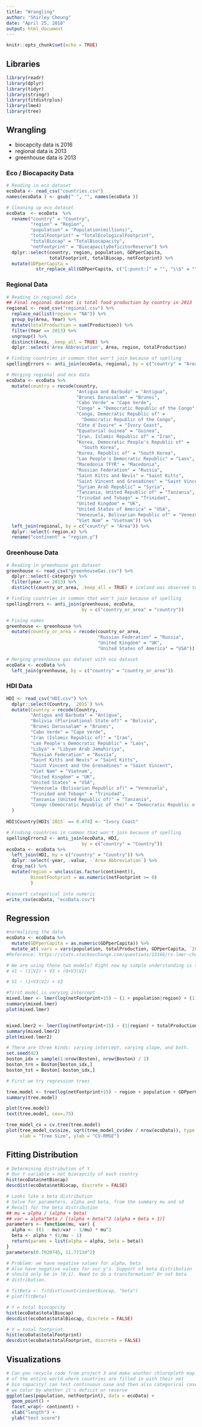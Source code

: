 ```yaml
---
title: "Wrangling"
author: "Shirley Cheung"
date: "April 25, 2018"
output: html_document
---
```


```r
knitr::opts_chunk$set(echo = TRUE)
```

## Libraries
```r
library(readr)
library(dplyr)
library(tidyr)
library(stringr)
library(fitdistrplus)
library(lme4)
library(tree)

```

## Wrangling
+ biocapcity data is 2016
+ regional data is 2013
+ greenhouse data is 2013

### Eco / Biocapacity Data
```r
# Reading in eco dataset
ecoData <- read_csv("countries.csv") 
names(ecoData ) <- gsub(" ", "", names(ecoData )) 

# Cleaning up eco dataset
ecoData  <- ecoData  %>%
  rename("country" = "Country", 
         "region" = "Region",
         "population" = "Population(millions)",
         "totalFootprint" = "TotalEcologicalFootprint",
         "totalBiocap" = "TotalBiocapacity",
         "netFootprint" = "BiocapacityDeficitorReserve") %>%
  dplyr::select(country, region, population, GDPperCapita, 
                totalFootprint, totalBiocap, netFootprint) %>%
  mutate(GDPperCapita = 
           str_replace_all(GDPperCapita, c("[:punct:]" = "", "\\$" = "")))
```

### Regional Data
```r
# Reading in regional data
## Final regional dataset is total food production by country in 2013
regional <- read_csv("regional.csv") %>%
  replace_na(list(region = "NA")) %>%
  group_by(Area, Year) %>%
  mutate(totalProduction = sum(Production)) %>%
  filter(Year == 2013) %>%
  ungroup() %>%
  distinct(Area, .keep_all = TRUE) %>%
  dplyr::select('Area Abbreviation', Area, region, totalProduction)

# Finding countries in common that won't join because of spelling
spellingErrors <- anti_join(ecoData, regional, by = c("country" = "Area")) 

# Merging regional and eco data
ecoData <- ecoData %>%
  mutate(country = recode(country, 
                          "Antigua and Barbuda" = "Antigua",
                          "Brunei Darussalam" = "Brunei",
                          "Cabo Verde" = "Cape Verde",
                          "Congo" = "Democratic Republic of the Congo",
                          "Congo, Democratic Republic of" =
                            "Democratic Republic of the Congo",
                          "Côte d'Ivoire" = "Ivory Coast",
                          "Equatorial Guinea" = "Guinea",
                          "Iran, Islamic Republic of" = "Iran",
                          "Korea, Democratic People's Republic of" =
                            "South Korea",
                          "Korea, Republic of" = "South Korea",
                          "Lao People's Democratic Republic" = "Laos",
                          "Macedonia TFYR" = "Macedonia",
                          "Russian Federation" = "Russia",
                          "Saint Kitts and Nevis" = "Saint Kitts",
                          "Saint Vincent and Grenadines" = "Saint Vincent",
                          "Syrian Arab Republic" = "Syria",
                          "Tanzania, United Republic of" = "Tanzania",
                          "Trinidad and Tobago" = "Trinidad",
                          "United Kingdom" = "UK",
                          "United States of America" = "USA",
                          "Venezuela, Bolivarian Republic of" = "Venezuela",
                          "Viet Nam" = "Vietnam")) %>%
  left_join(regional, by = c("country" = "Area")) %>%
  dplyr::select(-region.x) %>%
  rename("continent" = "region.y")
```

### Greenhouse Data
```r
# Reading in greenhouse gas dataset
greenhouse <- read_csv("greenhouseGas.csv") %>%
  dplyr::select(-category) %>%
  filter(year == 2013) %>%
  distinct(country_or_area, .keep_all = TRUE) # iceland was observed twice

# Finding countries in common that won't join because of spelling
spellingErrors <- anti_join(greenhouse, ecoData, 
                            by = c("country_or_area" = "country"))

# Fixing names
greenhouse <- greenhouse %>%
  mutate(country_or_area = recode(country_or_area, 
                                  "Russian Federation" = "Russia",
                                  "United Kingdom" = "UK",
                                  "United States of America" = "USA"))

# Merging greenhouse gas dataset with eco dataset
ecoData <- ecoData %>%
  left_join(greenhouse, by = c("country" = "country_or_area"))
```

### HDI Data
```r
HDI <- read_csv("HDI.csv") %>% 
  dplyr::select(Country, `2015`) %>%
  mutate(Country = recode(Country,
         "Antigua and Barbuda" = "Antigua", 
         "Bolivia (Plurinational State of)" = "Bolivia",
         "Brunei Darussalam" = "Brunei", 
         "Cabo Verde" = "Cape Verde",
         "Iran (Islamic Republic of)" = "Iran",
         "Lao People's Democratic Republic" = "Laos",
         "Libya" = "Libyan Arab Jamahiriya",
         "Russian Federation" = "Russia",
         "Saint Kitts and Nevis" = "Saint Kitts", 
         "Saint Vincent and the Grenadines" = "Saint Vincent", 
         "Viet Nam" = "Vietnam",
         "United Kingdom" = "UK",
         "United States" = "USA",
         "Venezuela (Bolivarian Republic of)" = "Venezuela",
         "Trinidad and Tobago" = "Trinidad",
         "Tanzania (United Republic of)" = "Tanzania",
         "Congo (Democratic Republic of the)" = "Democratic Republic of the Congo")
  )
  
HDI$Country[HDI$`2015` == 0.474] <- "Ivory Coast"

# Finding countries in common that won't join because of spelling
spellingErrors2 <- anti_join(ecoData, HDI, 
                            by = c("country" = "Country"))
ecoData <- ecoData %>%
  left_join(HDI, by = c("country" = "Country")) %>% 
  dplyr::select(-year, -value, -`Area Abbreviation`) %>%
  drop_na() %>%
  mutate(region = unclass(as.factor(continent)),
         BinnetFootprint = as.numeric(netFootprint >= 0)
         ) 

#convert categorical into numeric
write_csv(ecoData, "ecoData.csv")

```

## Regression 
```r
#normalizing the data
ecoData <- ecoData %>% 
  mutate(GDPperCapita = as.numeric(GDPperCapita)) %>%
  mutate_at(.vars = vars(population, totalProduction, GDPperCapita, `2015`), .funs = scale)
#Reference: https://stats.stackexchange.com/questions/13166/rs-lmer-cheat-sheet

# We are using these two models? Right now my simple understanding is that 
# V1 ~ (1|V2) + V3 + (0+V3|V2)

# V1 ~ (1+V3|V2) + V3

#first model is varying intercept
mixed.lmer <- lmer(log(netFootprint+15) ~ (1 + population|region) + (1 + totalProduction|region) + population + totalProduction, data = ecoData)
summary(mixed.lmer)
plot(mixed.lmer)


mixed.lmer2 <- lmer(log(netFootprint+15) ~ (1|region) + totalProduction + (0 + totalProduction|region) + population + (0 + population|region), data = ecoData)
summary(mixed.lmer2)
plot(mixed.lmer2)

# There are three kinds: varying intercept, varying slope, and both.
set.seed(42)
boston_idx = sample(1:nrow(Boston), nrow(Boston) / 2)
boston_trn = Boston[boston_idx,]
boston_tst = Boston[-boston_idx,]

# First we try regression trees

tree.model <- tree(log(netFootprint+15) ~ region + population + GDPperCapita + totalProduction, data=ecoData)
summary(tree.model)

plot(tree.model)
text(tree.model, cex=.75)

tree_model_cv = cv.tree(tree.model)
plot(tree_model_cv$size, sqrt(tree_model_cv$dev / nrow(ecoData)), type = "b",
     xlab = "Tree Size", ylab = "CV-RMSE")
```

## Fitting Distribution
```r
# Determining distribution of Y
# Our Y-variable = net biocapcity of each country
hist(ecoData$netBiocap)
descdist(ecoData$netBiocap, discrete = FALSE)

# Looks like a beta distribution 
# Solve for parameters, alpha and beta, from the summary mu and sd
# Recall for the beta distribution
## mu = alpha / (alpha + beta)
## var = alpha*beta / [(alpha + beta)^2 (alpha + beta + 1)]
parameters <- function(mu, var) {
  alpha <- ((1 - mu)/var - 1/mu) * mu^2
  beta <- alpha * (1/mu - 1)
  return(params = list(alpha = alpha, beta = beta))
}
parameters(0.7020745, 11.77134^2)

# Problem: we have negative values for alpha, beta
# Also have negative values for our y's. Support of beta distribution
# should only be in (0,1). Need to do a transformation? Or not beta
# distribution. 

# fitBeta <- fitdist(countries$netBiocap, "beta")
# plot(fitBeta)

# Y = total biocapcity
hist(ecoData$totalBiocap)
descdist(ecoData$totalBiocap, discrete = FALSE)

# Y = total footprint
hist(ecoData$totalFootprint)
descdist(ecoData$totalFootprint, discrete = FALSE)
```

## Visualizations
```r
# Can you recycle code from project 3 and make another chloropleth map
# of the entire world where countries are filled in with their net 
# bio capacity? can test continuous case and then also categorical case where 
# we color by whether it's deficit or reserve
ggplot(aes(population, netFootprint), data = ecoData) + 
  geom_point() + 
  facet_wrap(~ continent) + 
  xlab("length") + 
  ylab("test score")
```


